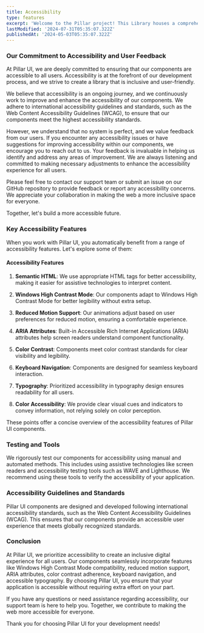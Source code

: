 ```yaml
---
title: Accessibility
type: features
excerpt: 'Welcome to the Pillar project! This Library houses a comprehensive collection of reusable UI components, React hooks, Icons, and other tools designed to enhance modern web development. With a focus on accessibility, scalability, and best practices, Pillar streamlines the development process and empowers you to build robust, high-quality web applications.'
lastModified: '2024-07-31T05:35:07.322Z'
publishedAt: '2024-05-03T05:35:07.322Z'
---
```


### Our Commitment to Accessibility and User Feedback

At Pillar UI, we are deeply committed to ensuring that our components are accessible to all users. Accessibility is at the forefront of our development process, and we strive to create a library that is inclusive and user-friendly.

We believe that accessibility is an ongoing journey, and we continuously work to improve and enhance the accessibility of our components. We adhere to international accessibility guidelines and standards, such as the Web Content Accessibility Guidelines (WCAG), to ensure that our components meet the highest accessibility standards.

However, we understand that no system is perfect, and we value feedback from our users. If you encounter any accessibility issues or have suggestions for improving accessibility within our components, we encourage you to reach out to us. Your feedback is invaluable in helping us identify and address any areas of improvement. We are always listening and committed to making necessary adjustments to enhance the accessibility experience for all users.

Please feel free to contact our support team or submit an issue on our GitHub repository to provide feedback or report any accessibility concerns. We appreciate your collaboration in making the web a more inclusive space for everyone.

Together, let's build a more accessible future.

### Key Accessibility Features

When you work with Pillar UI, you automatically benefit from a range of accessibility features. Let's explore some of them:

#### Accessibility Features

1. **Semantic HTML**: We use appropriate HTML tags for better accessibility, making it easier for assistive technologies to interpret content.

2. **Windows High Contrast Mode**: Our components adapt to Windows High Contrast Mode for better legibility without extra setup.

3. **Reduced Motion Support**: Our animations adjust based on user preferences for reduced motion, ensuring a comfortable experience.

4. **ARIA Attributes**: Built-in Accessible Rich Internet Applications (ARIA) attributes help screen readers understand component functionality.

5. **Color Contrast**: Components meet color contrast standards for clear visibility and legibility.

6. **Keyboard Navigation**: Components are designed for seamless keyboard interaction.

7. **Typography**: Prioritized accessibility in typography design ensures readability for all users.

8. **Color Accessibility**: We provide clear visual cues and indicators to convey information, not relying solely on color perception.

These points offer a concise overview of the accessibility features of Pillar UI components.

### Testing and Tools

We rigorously test our components for accessibility using manual and automated methods. This includes using assistive technologies like screen readers and accessibility testing tools such as WAVE and Lighthouse. We recommend using these tools to verify the accessibility of your application.

### Accessibility Guidelines and Standards

Pillar UI components are designed and developed following international accessibility standards, such as the Web Content Accessibility Guidelines (WCAG). This ensures that our components provide an accessible user experience that meets globally recognized standards.

### Conclusion

At Pillar UI, we prioritize accessibility to create an inclusive digital experience for all users. Our components seamlessly incorporate features like Windows High Contrast Mode compatibility, reduced motion support, ARIA attributes, color contrast adherence, keyboard navigation, and accessible typography. By choosing Pillar UI, you ensure that your application is accessible without requiring extra effort on your part.

If you have any questions or need assistance regarding accessibility, our support team is here to help you. Together, we contribute to making the web more accessible for everyone.

Thank you for choosing Pillar UI for your development needs!
